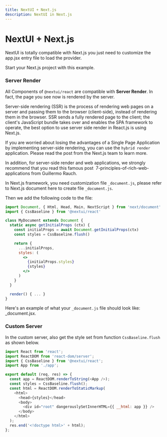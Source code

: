 ```yaml
---
title: NextUI + Next.js
description: NextUI in Next.js
---
```


# NextUI + Next.js

NextUI is totally compatible with <Link target="_blank" color rel="nofollow" href="https://nextjs.org">Next.js</Link> you just need to customize the <Link target="_blank" color rel="nofollow" href="#">app.jsx</Link> entry file to load the provider.

Start your Next.js project with <Link target="\_blank" color rel="nofollow" href="#"> this example</Link>.

### Server Render

All Components of `@nextui/react` are compatible with **Server Render**. In fact, the page you see now is rendered by the server.

Server-side rendering (SSR) is the process of rendering web pages on a server and passing them to the browser (client-side),
instead of rendering them in the browser. SSR sends a fully rendered page to the client; the client's JavaScript
bundle takes over and enables the SPA framework to operate, the best option to use server side render in React.js is using <Link target="_blank" color rel="nofollow" href="https://nextjs.org">Next.js</Link>.

If you are worried about losing the advantages of a Single Page Application by implementing server-side rendering, you can use the `hybrid render` application.
Please read <Link color href="https://nextjs.org/blog/next-9-3#next-gen-static-site-generation-ssg-support" rel="nofollow">
the post from the Next.js team</Link> to learn more.

<Text>
  In addition, for <Text b>server-side render</Text> and web applications, we
  strongly recommend that you read this famous post&nbsp;
  <Link
    color
    href="https://rauchg.com/2014/7-principles-of-rich-web-applications"
    rel="nofollow"
    target="_blank"
  >
    7-principles-of-rich-web-applications
  </Link> from <Text em>Guillermo Rauch</Text>.
</Text>

<Spacer y={1} />

In <Link target="_blank" color rel="nofollow" href="https://nextjs.org">Next.js</Link> framework, you need customization file `_document.js`,
please refer to <Link target="_blank" href="https://nextjs.org/docs/advanced-features/custom-document" rel="nofollow">Next.js document here</Link>
to create file `_document.js`.

Then we add the following code to the file:

```jsx
import Document, { Html, Head, Main, NextScript } from 'next/document'
import { CssBaseline } from '@nextui/react'

class MyDocument extends Document {
  static async getInitialProps (ctx) {
    const initialProps = await Document.getInitialProps(ctx)
    const styles = CssBaseline.flush()

    return {
      ...initialProps,
      styles: (
        <>
          {initialProps.styles}
          {styles}
        </>
      )
    }
  }

  render() { ... }
}
```

Here's an example of what your `_document.js` file should look like: <Link target="_blank" href="https://github.com/jrgarciadev/nextui/blob/main/packages/docs/src/pages/_document.tsx" rel="nofollow" color>\_document.jsx</Link>.

### Custom Server

In the custom server, also get the style set from function `CssBaseline.flush` as shown below.

```js
import React from 'react';
import ReactDOM from 'react-dom/server';
import { CssBaseline } from '@nextui/react';
import App from './app';

export default (req, res) => {
  const app = ReactDOM.renderToString(<App />);
  const styles = CssBaseline.flush();
  const html = ReactDOM.renderToStaticMarkup(
    <html>
      <head>{styles}</head>
      <body>
        <div id="root" dangerouslySetInnerHTML={{ __html: app }} />
      </body>
    </html>
  );
  res.end('<!doctype html>' + html);
};
```
